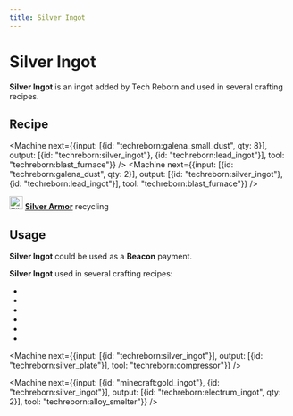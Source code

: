 ```yaml
---
title: Silver Ingot
---
```


<ItemImage file="silver_ingot" alt="Ingots" size="200" />

# Silver Ingot

**Silver Ingot** is an ingot added by Tech Reborn and used in several crafting recipes.

## Recipe

<CraftingTable recipe="input techreborn:silver_nugget techreborn:silver_nugget techreborn:silver_nugget input techreborn:silver_nugget techreborn:silver_nugget techreborn:silver_nugget input techreborn:silver_nugget techreborn:silver_nugget techreborn:silver_nugget output techreborn:silver_ingot"/>
<CraftingTable recipe="input air air air input air techreborn:silver_storage_block air input air air air output techreborn:silver_ingot,9"/>

<Machine recipe="input techreborn:raw_silver output techreborn:silver_ingot tool techreborn:iron_furnace" />
<Machine recipe="input techreborn:silver_ore output techreborn:silver_ingot tool techreborn:iron_furnace" />
<Machine recipe="input techreborn:deepslate_silver_ore output techreborn:silver_ingot tool techreborn:iron_furnace" />

<Machine next={{input: [{id: "techreborn:galena_small_dust", qty: 8}], output: [{id: "techreborn:silver_ingot"}, {id: "techreborn:lead_ingot"}], tool: "techreborn:blast_furnace"}} />
<Machine next={{input: [{id: "techreborn:galena_dust", qty: 2}], output: [{id: "techreborn:silver_ingot"}, {id: "techreborn:lead_ingot"}], tool: "techreborn:blast_furnace"}} />

<img src="/img/mods/techreborn/silver_chestplate.png" width="24" alt="Silver Armor"/> <strong><a href="/items/armor/silver_armor">Silver Armor</a></strong> recycling

## Usage

**Silver Ingot** could be used as a **Beacon** payment.

**Silver Ingot** used in several crafting recipes:

- <McItem slug="techreborn:silver_nugget"/>
- <McItem slug="techreborn:silver_storage_block"/>
- <McItem slug="techreborn:silver_helmet"/>
- <McItem slug="techreborn:silver_chestplate"/>
- <McItem slug="techreborn:silver_leggings"/>
- <McItem slug="techreborn:silver_boots"/>

<Machine next={{input: [{id: "techreborn:silver_ingot"}], output: [{id: "techreborn:silver_plate"}], tool: "techreborn:compressor"}} />

<Machine next={{input: [{id: "minecraft:gold_ingot"}, {id: "techreborn:silver_ingot"}], output: [{id: "techreborn:electrum_ingot", qty: 2}], tool: "techreborn:alloy_smelter"}} />
